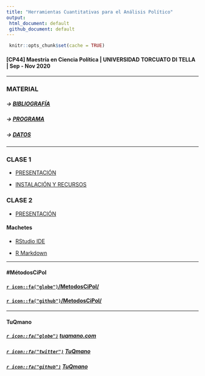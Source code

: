 ```yaml
---
title: "Herramientas Cuantitativas para el Análisis Político"
output: 
 html_document: default
 github_document: default
---
```


```r

 knitr::opts_chunk$set(cache = TRUE)

```



#### [CP44] Maestría en Ciencia Política | UNIVERSIDAD TORCUATO DI TELLA | Sep - Nov 2020

---

### MATERIAL

##### -> [BIBLIOGRAFÍA](https://tuqmano.github.io/MetodosCiPol/bibliografia.html)

##### -> [PROGRAMA](https://tuqmano.github.io/MetodosCiPol/programa.html)

##### -> [DATOS](https://tuqmano.github.io/MetodosCiPol/datos.html)

---

### CLASE 1 

* [PRESENTACIÓN](https://tuqmano.github.io/MetodosCiPol/Clase01/Clase1.html) 

* [INSTALACIÓN Y RECURSOS](https://tuqmano.github.io/MetodosCiPol/Clase01/install_soft.html) 


### CLASE 2

* [PRESENTACIÓN](https://tuqmano.github.io/MetodosCiPol/Clase02/Clase2.html) 

#### Machetes 

* [RStudio IDE](https://github.com/rstudio/cheatsheets/blob/master/translations/spanish/rstudio-ide_Spanish_Translation_Monica_Alonso.pdf)  

* [R Markdown](https://rstudio.com/wp-content/uploads/2016/03/rmarkdown-cheatsheet-2.0.pdf)  

---

####  #MétodosCiPol

#### [`r icon::fa("globe")`/MetodosCiPol/](https://tuqmano.github.io/MetodosCiPol/)

#### [`r icon::fa("github")`/MetodosCiPol/](https://github.com/TuQmano/MetodosCiPol)


---

#### TuQmano

##### [`r icon::fa("globe")`](https://www.tuqmano.com/) [tuqmano.com](https://www.tuqmano.com/) 
##### [`r icon::fa("twitter")`](https://twitter.com/TuQmano)  [TuQmano](https://twitter.com/TuQmano) 
##### [`r icon::fa("github")`](https://github.com/tuqmano) [TuQmano](https://github.com/tuqmano)


